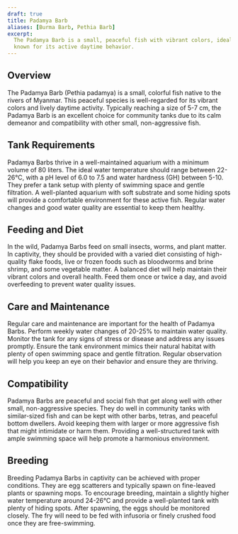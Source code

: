 ```yaml
---
draft: true
title: Padamya Barb
aliases: [Burma Barb, Pethia Barb]
excerpt:
  The Padamya Barb is a small, peaceful fish with vibrant colors, ideal for community tanks. It is native to Myanmar and
  known for its active daytime behavior.
---
```


## Overview

The Padamya Barb (Pethia padamya) is a small, colorful fish native to the rivers of Myanmar. This peaceful species is
well-regarded for its vibrant colors and lively daytime activity. Typically reaching a size of 5-7 cm, the Padamya Barb
is an excellent choice for community tanks due to its calm demeanor and compatibility with other small, non-aggressive
fish.

## Tank Requirements

Padamya Barbs thrive in a well-maintained aquarium with a minimum volume of 80 liters. The ideal water temperature
should range between 22-26°C, with a pH level of 6.0 to 7.5 and water hardness (GH) between 5-10. They prefer a tank
setup with plenty of swimming space and gentle filtration. A well-planted aquarium with soft substrate and some hiding
spots will provide a comfortable environment for these active fish. Regular water changes and good water quality are
essential to keep them healthy.

## Feeding and Diet

In the wild, Padamya Barbs feed on small insects, worms, and plant matter. In captivity, they should be provided with a
varied diet consisting of high-quality flake foods, live or frozen foods such as bloodworms and brine shrimp, and some
vegetable matter. A balanced diet will help maintain their vibrant colors and overall health. Feed them once or twice a
day, and avoid overfeeding to prevent water quality issues.

## Care and Maintenance

Regular care and maintenance are important for the health of Padamya Barbs. Perform weekly water changes of 20-25% to
maintain water quality. Monitor the tank for any signs of stress or disease and address any issues promptly. Ensure the
tank environment mimics their natural habitat with plenty of open swimming space and gentle filtration. Regular
observation will help you keep an eye on their behavior and ensure they are thriving.

## Compatibility

Padamya Barbs are peaceful and social fish that get along well with other small, non-aggressive species. They do well in
community tanks with similar-sized fish and can be kept with other barbs, tetras, and peaceful bottom dwellers. Avoid
keeping them with larger or more aggressive fish that might intimidate or harm them. Providing a well-structured tank
with ample swimming space will help promote a harmonious environment.

## Breeding

Breeding Padamya Barbs in captivity can be achieved with proper conditions. They are egg scatterers and typically spawn
on fine-leaved plants or spawning mops. To encourage breeding, maintain a slightly higher water temperature around
24-26°C and provide a well-planted tank with plenty of hiding spots. After spawning, the eggs should be monitored
closely. The fry will need to be fed with infusoria or finely crushed food once they are free-swimming.

